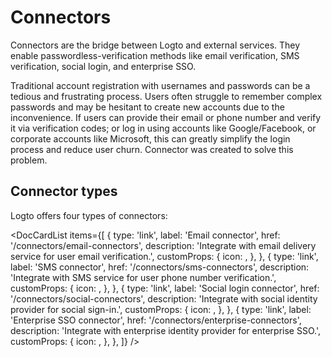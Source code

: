 
# Connectors

Connectors are the bridge between Logto and external services. They enable passwordless-verification methods like email verification, SMS verification, social login, and enterprise SSO.

Traditional account registration with usernames and passwords can be a tedious and frustrating process. Users often struggle to remember complex passwords and may be hesitant to create new accounts due to the inconvenience. If users can provide their email or phone number and verify it via verification codes; or log in using accounts like Google/Facebook, or corporate accounts like Microsoft, this can greatly simplify the login process and reduce user churn. Connector was created to solve this problem.

## Connector types

Logto offers four types of connectors:

<DocCardList
  items={[
    {
      type: 'link',
      label: 'Email connector',
      href: '/connectors/email-connectors',
      description: 'Integrate with email delivery service for user email verification.',
      customProps: {
        icon: <Email />,
      },
    },
    {
      type: 'link',
      label: 'SMS connector',
      href: '/connectors/sms-connectors',
      description: 'Integrate with SMS service for user phone number verification.',
      customProps: {
        icon: <Mobile />,
      },
    },
    {
      type: 'link',
      label: 'Social login connector',
      href: '/connectors/social-connectors',
      description: 'Integrate with social identity provider for social sign-in.',
      customProps: {
        icon: <Social />,
      },
    },
    {
      type: 'link',
      label: 'Enterprise SSO connector',
      href: '/connectors/enterprise-connectors',
      description: 'Integrate with enterprise identity provider for enterprise SSO.',
      customProps: {
        icon: <Enterprise />,
      },
    },
  ]}
/>
